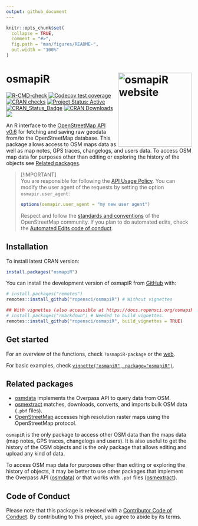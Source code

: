```yaml
---
output: github_document
---
```


<!-- README.md is generated from README.Rmd. Please edit that file -->

```r
knitr::opts_chunk$set(
  collapse = TRUE,
  comment = "#>",
  fig.path = "man/figures/README-",
  out.width = "100%"
)
```

# osmapiR <a href="https://docs.ropensci.org/osmapiR/"><img src="man/figures/logo.svg" align="right" height="200" alt="osmapiR website" /></a>

<!-- badges: start -->
[![R-CMD-check](https://github.com/ropensci/osmapiR/actions/workflows/R-CMD-check.yaml/badge.svg)](https://github.com/ropensci/osmapiR/actions/workflows/R-CMD-check.yaml)
[![Codecov test coverage](https://codecov.io/gh/ropensci/osmapiR/graph/badge.svg)](https://app.codecov.io/gh/ropensci/osmapiR)
[![CRAN checks](https://badges.cranchecks.info/worst/osmapiR.svg)](https://cran.r-project.org/web/checks/check_results_osmapiR.html)
[![Project Status: Active](https://www.repostatus.org/badges/latest/active.svg)](https://www.repostatus.org/#active)
[![CRAN_Status_Badge](https://www.r-pkg.org/badges/version/osmapiR)](https://cran.r-project.org/package=osmapiR)
[![CRAN Downloads](https://cranlogs.r-pkg.org/badges/grand-total/osmapiR)](https://cran.r-project.org/package=osmapiR)
[![](https://badges.ropensci.org/633_status.svg)](https://github.com/ropensci/software-review/issues/633)
<!-- badges: end -->

An R interface to the [OpenStreetMap API v0.6](https://wiki.openstreetmap.org/wiki/API_v0.6) for fetching and saving raw
geodata from/to the OpenStreetMap database. This package allows access to OSM maps data as well as map notes, GPS
traces, changelogs, and users data. To access OSM map data for purposes other than editing or exploring the history
of the objects see [Related packages](#related-packages).

> [!IMPORTANT]  
> You are responsible for following the [API Usage Policy](https://operations.osmfoundation.org/policies/api/).
> You can modify the user agent of the requests by setting the option `osmapir.user_agent`:
> 
> ```r
> options(osmapir.user_agent = "my new user agent")
> ```
> 
> Respect and follow the
> [standards and conventions](https://wiki.openstreetmap.org/wiki/Editing_Standards_and_Conventions) of the
> OpenStreetMap community. If you plan to do automated edits, check the
> [Automated Edits code of conduct](https://wiki.openstreetmap.org/wiki/Automated_Edits_code_of_conduct).


## Installation

To install latest CRAN version:

``` r
install.packages("osmapiR")
```

You can install the development version of osmapiR from [GitHub](https://github.com) with:

``` r
# install.packages("remotes")
remotes::install_github("ropensci/osmapiR") # Without vignettes

## With vignettes (also accessible at https://docs.ropensci.org/osmapiR/ > Articles)
# install.packages("rmarkdown") # Needed to build vignettes.
remotes::install_github("ropensci/osmapiR", build_vignettes = TRUE)
```


## Get started

For an overview of the functions, check `?osmapiR-package` or the
[web](https://docs.ropensci.org/osmapiR/reference/index.html).

For basic examples, check
[`vignette("osmapiR", package="osmapiR")`](https://docs.ropensci.org/osmapiR/articles/osmapiR.html).


## Related packages

* [osmdata](https://cran.r-project.org/package=osmdata) implements the Overpass API to query data from OSM.
* [osmextract](https://cran.r-project.org/package=osmextract) matches, downloads, converts, and imports bulk OSM data
  (`.pbf` files).
* [OpenStreetMap](https://cran.r-project.org/package=OpenStreetMap) accesses high resolution raster maps using the
  OpenStreetMap protocol.
  
`osmapiR` is the only package to access other OSM data than the maps data (map notes, GPS traces, changelogs and
users). It is also useful to get the history of the OSM objects and is the only package that allows editing and
upload any kind of data.

To access OSM map data for purposes other than editing or exploring the history of objects, it may be better to use
other packages that implement the Overpass API ([osmdata](https://cran.r-project.org/package=osmdata)) or
that works with `.pbf` files ([osmextract](https://cran.r-project.org/package=osmextract)).


## Code of Conduct



Please note that this package is released with a [Contributor Code of Conduct](https://ropensci.org/code-of-conduct/). 
By contributing to this project, you agree to abide by its terms.
